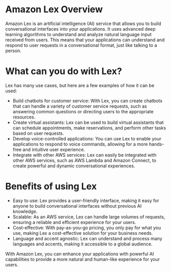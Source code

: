 

# Amazon Lex Overview
Amazon Lex is an artificial intelligence (AI) service that allows you to build conversational interfaces into your applications. It uses advanced deep learning algorithms to understand and analyze natural language input received from users. This means that your applications can understand and respond to user requests in a conversational format, just like talking to a person.

# What can you do with Lex?

Lex has many use cases, but here are a few examples of how it can be used:

- Build chatbots for customer service: With Lex, you can create chatbots that can handle a variety of customer service requests, such as answering common questions or directing users to the appropriate resources.
- Create virtual assistants: Lex can be used to build virtual assistants that can schedule appointments, make reservations, and perform other tasks based on user requests.
- Develop voice-controlled applications: You can use Lex to enable your applications to respond to voice commands, allowing for a more hands-free and intuitive user experience.
- Integrate with other AWS services: Lex can easily be integrated with other AWS services, such as AWS Lambda and Amazon Connect, to create powerful and dynamic conversational experiences.

# Benefits of using Lex
- Easy to use: Lex provides a user-friendly interface, making it easy for anyone to build conversational interfaces without previous AI knowledge.
- Scalable: As an AWS service, Lex can handle large volumes of requests, ensuring a reliable and efficient experience for your users.
- Cost-effective: With pay-as-you-go pricing, you only pay for what you use, making Lex a cost-effective solution for your business needs.
- Language and accent agnostic: Lex can understand and process many languages and accents, making it accessible to a global audience.

With Amazon Lex, you can enhance your applications with powerful AI capabilities to provide a more natural and human-like experience for your users. 